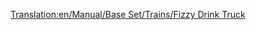 [[Translation:en/Manual/Base Set/Trains/Fizzy Drink Truck]]
{{es/Vagones|Imagen=[[File:en/Fuzzydrinktruck.png]]
|Nombre=Vagón de Refrescos
|PrecioNormal=2.260 € (1.130 £)
|PesoNormal=18 / 21 t
|CapacidadNormal=25 refrescos
|PrecioMono="
|PesoMono="
|CapacidadMono=30 refrescos
|PrecioMag="
|PesoMag=18 / 22 t
|CapacidadMag=32 refrescos
|Descripción=El '''vagón de refrescos''' se utiliza para transportar [[es/Manual/Base Set/Cargos/Refrescos|refrescos]] desde la [[en/Fábrica de refrescos]] hasta las [[es/Manual/Pueblo#ciudades|ciudades]] en el clima [[es/Manual/Clima#fantasia|fantasía]].
}}